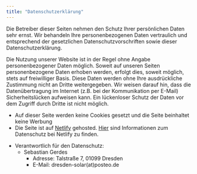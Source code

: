 ```yaml
---
title: "Datenschutzerklärung"
---
```


Die Betreiber dieser Seiten nehmen den Schutz Ihrer persönlichen Daten sehr ernst. Wir behandeln Ihre personenbezogenen Daten vertraulich und entsprechend der gesetzlichen Datenschutzvorschriften sowie dieser Datenschutzerklärung. 

Die Nutzung unserer Website ist in der Regel ohne Angabe personenbezogener Daten möglich. Soweit auf unseren Seiten personenbezogene Daten erhoben werden, erfolgt dies, soweit möglich, stets auf freiwilliger Basis. Diese Daten werden ohne Ihre ausdrückliche Zustimmung nicht an Dritte weitergegeben. Wir weisen darauf hin, dass die Datenübertragung im Internet (z.B. bei der Kommunikation per E-Mail) Sicherheitslücken aufweisen kann. Ein lückenloser Schutz der Daten vor dem Zugriff durch Dritte ist nicht möglich.


* Auf dieser Seite werden keine Cookies gesetzt und die Seite beinhaltet keine Werbung
* Die Seite ist auf [Netlify](https://netlify.app/) gehosted. [Hier](https://www.netlify.com/gdpr-ccpa/) sind Informationen zum Datenschutz bei Netlify zu finden.

<!-- * Die Kommentarfunktion ist über eine Einbettung von [Github utterances](https://github.com/utterance/utterances) realisiert. Inwieweit dort personenbezogene Daten erhoben werden entnehmen Sie bitte der [Projektwebseite](https://github.com/utterance/utterances). -->

* Verantwortlich für den Datenschutz:
  * Sebastian Gerdes
    * Adresse: Talstraße 7, 01099 Dresden
    * E-Mail: dresden-solar(at)posteo.de

